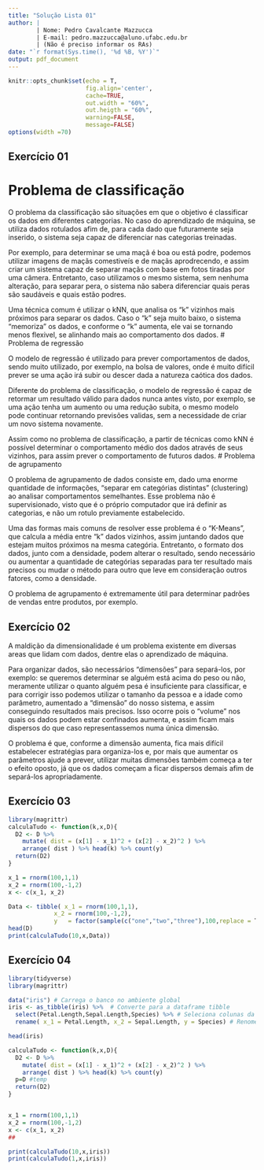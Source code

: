 ```yaml
---
title: "Solução Lista 01"
author: |
        | Nome: Pedro Cavalcante Mazzucca
        | E-mail: pedro.mazzucca@aluno.ufabc.edu.br
        | (Não é preciso informar os RAs)
date: "`r format(Sys.time(), '%d %B, %Y')`"
output: pdf_document
---
```


```r
knitr::opts_chunk$set(echo = T,
                      fig.align='center',
                      cache=TRUE,
                      out.width = "60%",
                      out.heigth = "60%",
                      warning=FALSE,
                      message=FALSE)
options(width =70)
```

## Exercício 01

# Problema de classificação

O problema da classificação são situações em que o objetivo é classificar os dados em diferentes categorias. No caso do aprendizado de máquina, se utiliza dados rotulados afim de, para cada dado que futuramente seja inserido, o sistema seja capaz de diferenciar nas categorias treinadas.

Por exemplo, para determinar se uma maçã é boa ou está podre, podemos utilizar imagens de maçãs comestiveís e de maçãs aprodrecendo, e assim criar um sistema capaz de separar maçãs com base em fotos tiradas por uma câmera. Entretanto, caso utilizamos o mesmo sistema, sem nenhuma alteração, para separar pera, o sistema não sabera diferenciar quais peras são saudáveis e quais estão podres.

Uma técnica comum é utilizar o kNN, que analisa os "k" vizinhos mais próximos para separar os dados. Caso o "k" seja muito baixo, o sistema "memoriza" os dados, e conforme o "k" aumenta, ele vai se tornando menos flexivel, se alinhando mais ao comportamento dos dados.
# Problema de regressão

O modelo de regressão é utilizado para prever comportamentos de dados, sendo muito utilizado, por exemplo, na bolsa de valores, onde é muito difícil prever se uma ação irá subir ou descer dada a natureza caótica dos dados.

Diferente do problema de classificação, o modelo de regressão é capaz de retormar um resultado válido para dados nunca antes visto, por exemplo, se uma ação tenha um aumento ou uma redução subita, o mesmo modelo pode continuar retornando previsões validas, sem a necessidade de criar um novo sistema novamente.

Assim como no problema de classificação, a partir de técnicas como kNN é possível determinar o comportamento médio dos dados através de seus vizinhos, para assim prever o comportamento de futuros dados.
# Problema de agrupamento

O problema de agrupamento de dados consiste em, dado uma enorme quantidade de informações, "separar em categórias distintas" (clustering) ao analisar comportamentos semelhantes. Esse problema não é supervisionado, visto que é o próprio computador que irá definir as categorias, e não um rotulo previamente estabelecido.

Uma das formas mais comuns de resolver esse problema é o "K-Means", que calcula a média entre "k" dados vizinhos, assim juntando dados que estejam muitos próximos na mesma categória. Entretanto, o formato dos dados, junto com a densidade, podem alterar o resultado, sendo necessário ou aumentar a quantidade de categórias separadas para ter resultado mais precisos ou mudar o método para outro que leve em consideração outros fatores, como a densidade.

O problema de agrupamento é extremamente útil para determinar padrões de vendas entre produtos, por exemplo.

## Exercício 02

A maldição da dimensionalidade é um problema existente em diversas areas que lidam com dados, dentre elas o aprendizado de máquina.

Para organizar dados, são necessários "dimensões" para separá-los, por exemplo: se queremos determinar se alguém está acima do peso ou não, meramente utilizar o quanto alguém pesa é insuficiente para classificar, e para corrigir isso podemos utilizar o tamanho da pessoa e a idade como parâmetro, aumentado a "dimensão" do nosso sistema, e assim conseguindo resultados mais precisos. Isso ocorre pois o "volume" nos quais os dados podem estar confinados aumenta, e assim ficam mais dispersos do que caso representassemos numa única dimensão.

O problema é que, conforme a dimensão aumenta, fica mais difícil estabelecer estratégias para organiza-los e, por mais que aumentar os parâmetros ajude a prever, utilizar muitas dimensões também começa a ter o efeito oposto, já que os dados começam a ficar dispersos demais afim de separá-los apropriadamente.

## Exercício 03

```r
library(magrittr)
calculaTudo <- function(k,x,D){
  D2 <- D %>%
    mutate( dist = (x[1] - x_1)^2 + (x[2] - x_2)^2 ) %>%
    arrange( dist ) %>% head(k) %>% count(y)
  return(D2)
}

x_1 = rnorm(100,1,1)
x_2 = rnorm(100,-1,2)
x <- c(x_1, x_2)

Data <- tibble( x_1 = rnorm(100,1,1),
             x_2 = rnorm(100,-1,2),
             y   = factor(sample(c("one","two","three"),100,replace = T)))
head(D)
print(calculaTudo(10,x,Data))
```
## Exercício 04

```r
library(tidyverse)
library(magrittr)

data("iris") # Carrega o banco no ambiente global
iris <- as_tibble(iris) %>%  # Converte para a dataframe tibble
  select(Petal.Length,Sepal.Length,Species) %>% # Seleciona colunas da dataframe
  rename( x_1 = Petal.Length, x_2 = Sepal.Length, y = Species) # Renomeia as colunas

head(iris)

calculaTudo <- function(k,x,D){
  D2 <- D %>%
    mutate( dist = (x[1] - x_1)^2 + (x[2] - x_2)^2 ) %>%
    arrange( dist ) %>% head(k) %>% count(y)
  p=D #temp
  return(D2)
}


x_1 = rnorm(100,1,1)
x_2 = rnorm(100,-1,2)
x <- c(x_1, x_2)
##

print(calculaTudo(10,x,iris))
print(calculaTudo(1,x,iris))
```
